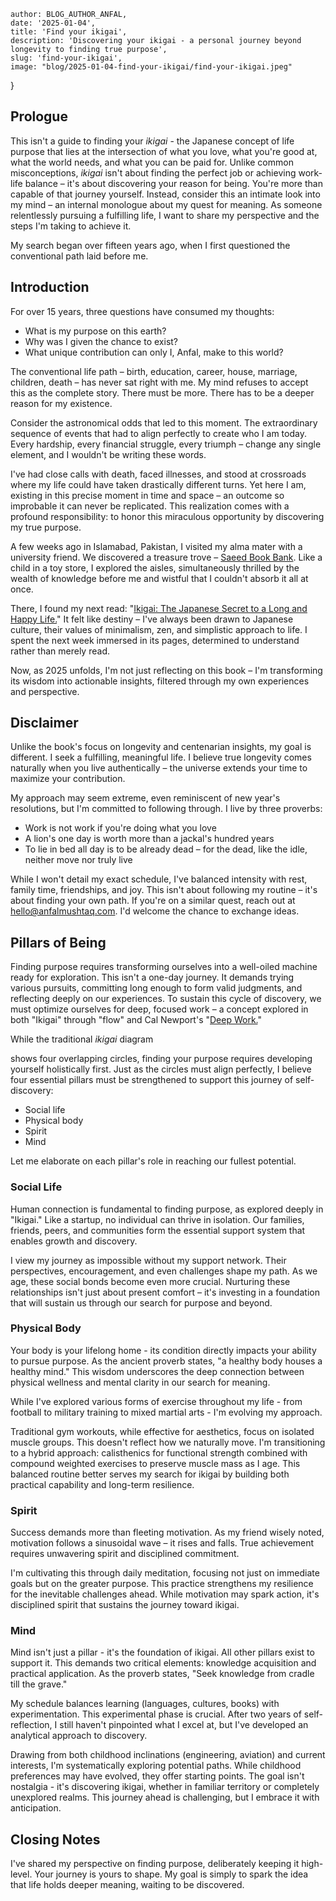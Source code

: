 
    author: BLOG_AUTHOR_ANFAL,
    date: '2025-01-04',
    title: 'Find your ikigai',
    description: 'Discovering your ikigai - a personal journey beyond longevity to finding true purpose',
    slug: 'find-your-ikigai',
    image: "blog/2025-01-04-find-your-ikigai/find-your-ikigai.jpeg"
}


<BlogImage src="blog/2025-01-04-find-your-ikigai/find-your-ikigai.jpeg" alt="Ikigai diagram" />

## Prologue

This isn't a guide to finding your *ikigai* - the Japanese concept of life purpose that lies at the intersection of what you love, what you're good at, what the world needs, and what you can be paid for. Unlike common misconceptions, *ikigai* isn't about finding the perfect job or achieving work-life balance – it's about discovering your reason for being. You're more than capable of that journey yourself.
Instead, consider this an intimate look into my mind – an internal monologue about my quest for meaning.
As someone relentlessly pursuing a fulfilling life, I want to share my perspective and the steps I'm taking to achieve it.

My search began over fifteen years ago, when I first questioned the conventional path laid before me.

## Introduction

For over 15 years, three questions have consumed my thoughts:

- What is my purpose on this earth?
- Why was I given the chance to exist?
- What unique contribution can only I, Anfal, make to this world?

The conventional life path – birth, education, career, house, marriage, children, death – has never sat right with me.
My mind refuses to accept this as the complete story. There must be more. There has to be a deeper reason for my existence.

Consider the astronomical odds that led to this moment. The extraordinary sequence of events that had to align perfectly to create who I am today.
Every hardship, every financial struggle, every triumph – change any single element, and I wouldn't be writing these words.

I've had close calls with death, faced illnesses, and stood at crossroads where my life could have taken drastically different turns.
Yet here I am, existing in this precise moment in time and space – an outcome so improbable it can never be replicated.
This realization comes with a profound responsibility: to honor this miraculous opportunity by discovering my true purpose.

A few weeks ago in Islamabad, Pakistan, I visited my alma mater with a university friend.
We discovered a treasure trove – <a href="http://saeedbookbank.com/" target="_blank">Saeed Book Bank</a>.
Like a child in a toy store, I explored the aisles, simultaneously thrilled by the wealth of knowledge before me and wistful that I couldn't absorb it all at once.

There, I found my next read: "<a href="https://www.amazon.ca/Ikigai-Japanese-Secret-Long-Happy/dp/0143130722" target="_blank">Ikigai: The Japanese Secret to a Long and Happy Life.</a>"
It felt like destiny – I've always been drawn to Japanese culture, their values of minimalism, zen, and simplistic approach to life.
I spent the next week immersed in its pages, determined to understand rather than merely read.

Now, as 2025 unfolds, I'm not just reflecting on this book – I'm transforming its wisdom into actionable insights, filtered through my own experiences and perspective.

## Disclaimer

Unlike the book's focus on longevity and centenarian insights, my goal is different. I seek a fulfilling, meaningful life.
I believe true longevity comes naturally when you live authentically – the universe extends your time to maximize your contribution.

My approach may seem extreme, even reminiscent of new year's resolutions, but I'm committed to following through. I live by three proverbs:

- Work is not work if you're doing what you love
- A lion's one day is worth more than a jackal's hundred years
- To lie in bed all day is to be already dead – for the dead, like the idle, neither move nor truly live

While I won't detail my exact schedule, I've balanced intensity with rest, family time, friendships, and joy.
This isn't about following my routine – it's about finding your own path.
If you're on a similar quest, reach out at hello@anfalmushtaq.com. I'd welcome the chance to exchange ideas.

## Pillars of Being

Finding purpose requires transforming ourselves into a well-oiled machine ready for exploration. This isn't a one-day journey.
It demands trying various pursuits, committing long enough to form valid judgments, and reflecting deeply on our experiences.
To sustain this cycle of discovery, we must optimize ourselves for deep, focused work – a concept explored in both "Ikigai" through "flow" and Cal Newport's "<a href="https://www.amazon.ca/Deep-Work-Focused-Success-Distracted/dp/1455586692" target="_blank">Deep Work.</a>"

While the traditional *ikigai* diagram

<BlogImage src="blog/2025-01-04-find-your-ikigai/find-your-ikigai.jpeg" alt="Ikigai diagram" />

shows four overlapping circles, finding your purpose requires developing yourself holistically first.
Just as the circles must align perfectly, I believe four essential pillars must be strengthened to support this journey of self-discovery:

- Social life
- Physical body
- Spirit
- Mind

Let me elaborate on each pillar's role in reaching our fullest potential.

### Social Life

Human connection is fundamental to finding purpose, as explored deeply in "Ikigai." Like a startup, no individual can thrive in isolation.
Our families, friends, peers, and communities form the essential support system that enables growth and discovery.

I view my journey as impossible without my support network. Their perspectives, encouragement, and even challenges shape my path.
As we age, these social bonds become even more crucial. Nurturing these relationships isn't just about present comfort – it's investing in a foundation that will sustain us through our search for purpose and beyond.

### Physical Body

Your body is your lifelong home - its condition directly impacts your ability to pursue purpose.
As the ancient proverb states, "a healthy body houses a healthy mind." This wisdom underscores the deep connection between physical wellness and mental clarity in our search for meaning.

While I've explored various forms of exercise throughout my life - from football to military training to mixed martial arts - I'm evolving my approach.

Traditional gym workouts, while effective for aesthetics, focus on isolated muscle groups.
This doesn't reflect how we naturally move. I'm transitioning to a hybrid approach: calisthenics for functional strength combined with compound weighted exercises to preserve muscle mass as I age.
This balanced routine better serves my search for ikigai by building both practical capability and long-term resilience.

### Spirit

Success demands more than fleeting motivation. As my friend wisely noted, motivation follows a sinusoidal wave – it rises and falls.
True achievement requires unwavering spirit and disciplined commitment.

I'm cultivating this through daily meditation, focusing not just on immediate goals but on the greater purpose.
This practice strengthens my resilience for the inevitable challenges ahead.
While motivation may spark action, it's disciplined spirit that sustains the journey toward ikigai.

### Mind

Mind isn't just a pillar - it's the foundation of ikigai. All other pillars exist to support it.
This demands two critical elements: knowledge acquisition and practical application. As the proverb states, "Seek knowledge from cradle till the grave."

My schedule balances learning (languages, cultures, books) with experimentation. This experimental phase is crucial.
After two years of self-reflection, I still haven't pinpointed what I excel at, but I've developed an analytical approach to discovery.

Drawing from both childhood inclinations (engineering, aviation) and current interests, I'm systematically exploring potential paths.
While childhood preferences may have evolved, they offer starting points. The goal isn't nostalgia - it's discovering ikigai, whether in familiar territory or completely unexplored realms.
This journey ahead is challenging, but I embrace it with anticipation.

## Closing Notes

I've shared my perspective on finding purpose, deliberately keeping it high-level. Your journey is yours to shape.
My goal is simply to spark the idea that life holds deeper meaning, waiting to be discovered.

<BlogImage src="blog/2025-01-04-find-your-ikigai/find-your-ikigai-words.jpeg" alt="Find your Ikigai" />